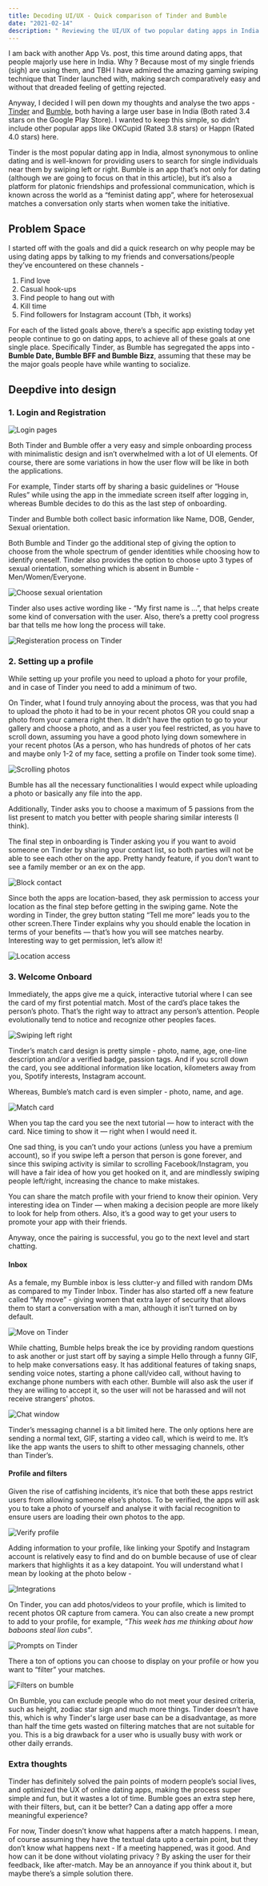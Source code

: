 ```yaml
---
title: Decoding UI/UX - Quick comparison of Tinder and Bumble
date: "2021-02-14"
description: " Reviewing the UI/UX of two popular dating apps in India - Tinder and Bumble"
---
```


I am back with another App Vs. post, this time around dating apps, that people majorly use here in India. Why ? Because most of my single friends (sigh) are using them, and TBH I have admired the amazing gaming swiping technique that Tinder launched with, making search comparatively easy and without that dreaded feeling of getting rejected. 

Anyway, I decided I will pen down my thoughts and analyse the two apps - [Tinder](https://tinder.com/?lang=en) and [Bumble](https://bumble.com/en-in/), both having a large user base in India (Both rated 3.4 stars on the Google Play Store). I wanted to keep this simple, so didn’t include other popular apps like OKCupid (Rated 3.8 stars) or Happn (Rated 4.0 stars) here. 

Tinder is the most popular dating app in India, almost synonymous to online dating and is well-known for providing users to search for single individuals near them by swiping left or right. Bumble is an app that’s not only for dating (although we are going to focus on that in this article), but it’s also a platform for platonic friendships and professional communication, which is known across the world as a “feminist dating app”, where for heterosexual matches a conversation only starts when women take the initiative.

## Problem Space

I started off with the goals and did a quick research on why people may be using dating apps by talking to my friends and conversations/people they’ve encountered on these channels -

1. Find love
2. Casual hook-ups
3. Find people to hang out with
4. Kill time
5. Find followers for Instagram account (Tbh, it works)

For each of the listed goals above, there’s a specific app existing today yet people continue to go on dating apps, to achieve all of these goals at one single place. Specifically Tinder, as Bumble has segregated the apps into - **Bumble Date, Bumble BFF and Bumble Bizz**, assuming that these may be the major goals people have while wanting to socialize.

## Deepdive into design 

### 1. Login and Registration

![Login pages](./d1.jpg)

Both Tinder and Bumble offer a very easy and simple onboarding process with minimalistic design and isn’t overwhelmed with a lot of UI elements. Of course, there are some variations in how the user flow will be like in both the applications.

For example, Tinder starts off by sharing a basic guidelines or “House Rules” while using the app in the immediate screen itself after logging in, whereas Bumble decides to do this as the last step of onboarding.

Tinder and Bumble both collect basic information like Name, DOB, Gender, Sexual orientation. 

Both Bumble and Tinder go the additional step of giving the option to choose from the whole spectrum of gender identities while choosing how to identify oneself. Tinder also provides the option to choose upto 3 types of sexual orientation, something which is absent in Bumble - Men/Women/Everyone. 

![Choose sexual orientation](./d2.jpg)

Tinder also uses active wording like - “My first name is …”, that helps create some kind of conversation with the user. Also, there’s a pretty cool progress bar that tells me how long the process will take.

![Registeration process on Tinder](./d3.jpg)

### 2. Setting up a profile

While setting up your profile you need to upload a photo for your profile, and in case of Tinder you need to add a minimum of two. 

On Tinder, what I found truly annoying about the process, was that you had to upload the photo it had to be in your recent photos OR you could snap a photo from your camera right then. It didn’t have the option to go to your gallery and choose a photo, and as a user you feel restricted, as you have to scroll down, assuming you have a good photo lying down somewhere in your recent photos (As a person, who has hundreds of photos of her cats and maybe only 1-2 of my face, setting a profile on Tinder took some time).

![Scrolling photos](./d.gif)

Bumble has all the necessary functionalities I would expect while uploading a photo or basically any file into the app. 

Additionally, Tinder asks you to choose a maximum of 5 passions from the list present to match you better with people sharing similar interests (I think). 

The final step in onboarding is Tinder asking you if you want to avoid someone on Tinder by sharing your contact list, so both parties will not be able to see each other on the app. Pretty handy feature, if you don’t want to see a family member or an ex on the app.

![Block contact](./d5.jpg)

Since both the apps are location-based, they ask permission to access your location as the final step before getting in the swiping game. Note the wording in Tinder, the grey button stating “Tell me more” leads you to the other screen.There Tinder explains why you should enable the location in terms of your benefits — that’s how you will see matches nearby. Interesting way to get permission, let’s allow it!

![Location access](./d4.jpg)

### 3. Welcome Onboard

Immediately, the apps give me a quick, interactive tutorial where I can see the card of my first potential match. Most of the card’s place takes the person’s photo. That’s the right way to attract any person’s attention. People evolutionally tend to notice and recognize other peoples faces.

![Swiping left right](./d0.gif)

Tinder’s match card design is pretty simple - photo, name, age, one-line description and/or a verified badge, passion tags. And if you scroll down the card, you see additional information like location, kilometers away from you, Spotify interests, Instagram account.

Whereas, Bumble’s match card is even simpler - photo, name, and age.

![Match card](./d6.jpg)

When you tap the card you see the next tutorial — how to interact with the card. Nice timing to show it — right when I would need it.

One sad thing, is you can’t undo your actions (unless you have a premium account), so if you swipe left a person that person is gone forever, and since this swiping activity is similar to scrolling Facebook/Instagram, you will have a fair idea of how you get hooked on it, and are mindlessly swiping people left/right, increasing the chance to make mistakes.

You can share the match profile with your friend to know their opinion. Very interesting idea on Tinder — when making a decision people are more likely to look for help from others. Also, it’s a good way to get your users to promote your app with their friends.

Anyway, once the pairing is successful, you go to the next level and start chatting. 

#### Inbox

As a female, my Bumble inbox is less clutter-y and filled with random DMs as compared to my Tinder Inbox. Tinder has also started off a new feature called “My move” - giving women that extra layer of security that allows them to start a conversation with a man, although it isn’t turned on by default.

![Move on Tinder](./d7.jpg)

While chatting, Bumble helps break the ice by providing random questions to ask another or just start off by saying a simple Hello through a funny GIF, to help make conversations easy. It has additional features of taking snaps, sending voice notes, starting a phone call/video call, without having to exchange phone numbers with each other. Bumble will also ask the user if they are willing to accept it, so the user will not be harassed and will not receive strangers' photos.

![Chat window](./d8.jpg)

Tinder’s messaging channel is a bit limited here. The only options here are sending a normal text, GIF, starting a video call, which is weird to me. It’s like the app wants the users to shift to other messaging channels, other than Tinder’s.

#### Profile and filters

Given the rise of catfishing incidents, it’s nice that both these apps restrict users from allowing someone else’s photos. To be verified, the apps will ask you to take a photo of yourself and analyse it with facial recognition to ensure users are loading their own photos to the app.

![Verify profile](./d9.jpg)

Adding information to your profile, like linking your Spotify and Instagram account is relatively easy to find and do on bumble because of use of clear markers that highlights it as a key datapoint. You will understand what I mean by looking at the photo below -

![Integrations](./d13.jpg)

On Tinder, you can add photos/videos to your profile, which is limited to recent photos OR capture from camera. You can also create a new prompt to add to your profile, for example, *“This week has me thinking about how baboons steal lion cubs”*.

![Prompts on Tinder](./d10.jpg)

There a ton of options you can choose to display on your profile or how you want to “filter” your matches.

![Filters on bumble](./d11.jpg)

On Bumble, you can exclude people who do not meet your desired criteria, such as height, zodiac star sign and much more things. Tinder doesn’t have this, which is why Tinder's large user base can be a disadvantage, as more than half the time gets wasted on filtering matches that are not suitable for you. This is a big drawback for a user who is usually busy with work or other daily errands.

### Extra thoughts

Tinder has definitely solved the pain points of modern people’s social lives, and optimized the UX of online dating apps, making the process super simple and fun, but it wastes a lot of time. Bumble goes an extra step here, with their filters, but, can it be better? Can a dating app offer a more meaningful experience?

For now, Tinder doesn’t know what happens after a match happens. I mean, of course assuming they have the textual data upto a  certain point, but they don’t know what happens next - If a meeting happened, was it good. And how can it be done without violating privacy ? By asking the user for their feedback, like after-match. May be an annoyance if you think about it, but maybe there’s a simple solution there.


